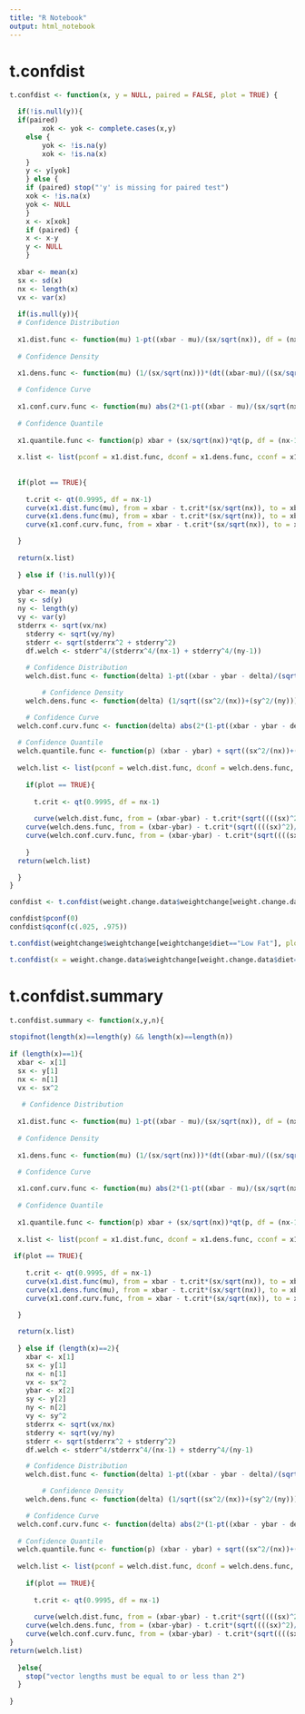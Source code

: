 ```yaml
---
title: "R Notebook"
output: html_notebook
---
```


# t.confdist

```r
t.confdist <- function(x, y = NULL, paired = FALSE, plot = TRUE) {

  if(!is.null(y)){
  if(paired)
	    xok <- yok <- complete.cases(x,y)
	else {
	    yok <- !is.na(y)
	    xok <- !is.na(x)
	}
	y <- y[yok]
    } else {
	if (paired) stop("'y' is missing for paired test")
	xok <- !is.na(x)
	yok <- NULL
    }
    x <- x[xok]
    if (paired) {
	x <- x-y
	y <- NULL
    }
  
  xbar <- mean(x)
  sx <- sd(x)
  nx <- length(x)
  vx <- var(x)
  
  if(is.null(y)){
  # Confidence Distribution 
  
  x1.dist.func <- function(mu) 1-pt((xbar - mu)/(sx/sqrt(nx)), df = (nx-1))
  
  # Confidence Density
  
  x1.dens.func <- function(mu) (1/(sx/sqrt(nx)))*(dt((xbar-mu)/((sx/sqrt(nx))), df=(nx-1)))

  # Confidence Curve
  
  x1.conf.curv.func <- function(mu) abs(2*(1-pt((xbar - mu)/(sx/sqrt(nx)), df = (nx-1)))-1)
  
  # Confidence Quantile
  
  x1.quantile.func <- function(p) xbar + (sx/sqrt(nx))*qt(p, df = (nx-1))
  
  x.list <- list(pconf = x1.dist.func, dconf = x1.dens.func, cconf = x1.conf.curv.func, qconf = x1.quantile.func)
  
  
  if(plot == TRUE){
  
    t.crit <- qt(0.9995, df = nx-1)
    curve(x1.dist.func(mu), from = xbar - t.crit*(sx/sqrt(nx)), to = xbar + t.crit*(sx/sqrt(nx)), xname = "mu", main = "Confidence Distribution")
    curve(x1.dens.func(mu), from = xbar - t.crit*(sx/sqrt(nx)), to = xbar + t.crit*(sx/sqrt(nx)), xname = "mu", main = "Confidence Density")
    curve(x1.conf.curv.func, from = xbar - t.crit*(sx/sqrt(nx)), to = xbar + t.crit*(sx/sqrt(nx)), xname = "mu", main = "Confidence Curve")

  }
  
  return(x.list)
  
  } else if (!is.null(y)){
    
  ybar <- mean(y)
  sy <- sd(y)
  ny <- length(y)
  vy <- var(y)
  stderrx <- sqrt(vx/nx)
	stderry <- sqrt(vy/ny)
	stderr <- sqrt(stderrx^2 + stderry^2)
	df.welch <- stderr^4/(stderrx^4/(nx-1) + stderry^4/(ny-1))
	
	# Confidence Distribution 
	welch.dist.func <- function(delta) 1-pt((xbar - ybar - delta)/(sqrt((((sx)^2)/nx)+((sy)^2)/ny)), df = df.welch)

		# Confidence Density
	welch.dens.func <- function(delta) (1/sqrt((sx^2/(nx))+(sy^2/(ny)))*(dt((xbar - ybar- delta)/sqrt((sx^2/(nx))+(sy^2/(ny))), df=df.welch)))

	# Confidence Curve
  welch.conf.curv.func <- function(delta) abs(2*(1-pt((xbar - ybar - delta)/(sqrt((((s.lowcarb)^2)/n.lowcarb)+((s.lowfat)^2)/n.lowfat)), df = df.welch))-1)
  
  # Confidence Quantile
  welch.quantile.func <- function(p) (xbar - ybar) + sqrt((sx^2/(nx))+(sy^2/(ny)))*qt(p, df = df.welch)
  
  welch.list <- list(pconf = welch.dist.func, dconf = welch.dens.func, cconf =  welch.conf.curv.func, qconf = welch.quantile.func)
  
	if(plot == TRUE){
  
	  t.crit <- qt(0.9995, df = nx-1)  
  
	  curve(welch.dist.func, from = (xbar-ybar) - t.crit*(sqrt((((sx)^2)/nx)+((sy)^2)/ny)), to = (xbar-ybar) + t.crit*(sqrt((((sx)^2)/nx)+((sy)^2)/ny)), xname = "delta", main = "Confidence Distribution")
    curve(welch.dens.func, from = (xbar-ybar) - t.crit*(sqrt((((sx)^2)/nx)+((sy)^2)/ny)), to = (xbar-ybar) + t.crit*(sqrt((((sx)^2)/nx)+((sy)^2)/ny)), xname = "delta", main = "Confidence Density")
    curve(welch.conf.curv.func, from = (xbar-ybar) - t.crit*(sqrt((((sx)^2)/nx)+((sy)^2)/ny)), to = (xbar-ybar) + t.crit*(sqrt((((sx)^2)/nx)+((sy)^2)/ny)), xname = "delta", main = "Confidence Curve", ylab = "Level of Confidence")
 
	}
  return(welch.list)

  }
}
```


```r
confdist <- t.confdist(weight.change.data$weightchange[weight.change.data$diet=="Low Carb"], plot = TRUE)
```

```r
confdist$pconf(0)
confdist$qconf(c(.025, .975))
```


```r
t.confdist(weightchange$weightchange[weightchange$diet=="Low Fat"], plot = TRUE)
```

```r
t.confdist(x = weight.change.data$weightchange[weight.change.data$diet=="Low Carb"], y = weight.change.data$weightchange[weight.change.data$diet=="Low Fat"], plot = TRUE)
```

# t.confdist.summary

```r
t.confdist.summary <- function(x,y,n){
 
stopifnot(length(x)==length(y) && length(x)==length(n))
  
if (length(x)==1){
  xbar <- x[1]
  sx <- y[1]
  nx <- n[1]
  vx <- sx^2
  
   # Confidence Distribution 
  
  x1.dist.func <- function(mu) 1-pt((xbar - mu)/(sx/sqrt(nx)), df = (nx-1))
  
  # Confidence Density
  
  x1.dens.func <- function(mu) (1/(sx/sqrt(nx)))*(dt((xbar-mu)/((sx/sqrt(nx))), df=(nx-1)))

  # Confidence Curve
  
  x1.conf.curv.func <- function(mu) abs(2*(1-pt((xbar - mu)/(sx/sqrt(nx)), df = (nx-1)))-1)
  
  # Confidence Quantile
  
  x1.quantile.func <- function(p) xbar + (sx/sqrt(nx))*qt(p, df = (nx-1))
  
  x.list <- list(pconf = x1.dist.func, dconf = x1.dens.func, cconf = x1.conf.curv.func, qconf = x1.quantile.func)
  
 if(plot == TRUE){
  
    t.crit <- qt(0.9995, df = nx-1)
    curve(x1.dist.func(mu), from = xbar - t.crit*(sx/sqrt(nx)), to = xbar + t.crit*(sx/sqrt(nx)), xname = "mu", main = "Confidence Distribution")
    curve(x1.dens.func(mu), from = xbar - t.crit*(sx/sqrt(nx)), to = xbar + t.crit*(sx/sqrt(nx)), xname = "mu", main = "Confidence Density")
    curve(x1.conf.curv.func, from = xbar - t.crit*(sx/sqrt(nx)), to = xbar + t.crit*(sx/sqrt(nx)), xname = "mu", main = "Confidence Curve")

  }
  
  return(x.list)
  
  } else if (length(x)==2){  
    xbar <- x[1]
    sx <- y[1]
    nx <- n[1]
    vx <- sx^2
    ybar <- x[2]
    sy <- y[2]
    ny <- n[2]
    vy <- sy^2
    stderrx <- sqrt(vx/nx)
    stderry <- sqrt(vy/ny)
    stderr <- sqrt(stderrx^2 + stderry^2)
    df.welch <- stderr^4/stderrx^4/(nx-1) + stderry^4/(ny-1)

	# Confidence Distribution 
	welch.dist.func <- function(delta) 1-pt((xbar - ybar - delta)/(sqrt((((sx)^2)/nx)+((sy)^2)/ny)), df = df.welch)

		# Confidence Density
	welch.dens.func <- function(delta) (1/sqrt((sx^2/(nx))+(sy^2/(ny)))*(dt((xbar - ybar- delta)/sqrt((sx^2/(nx))+(sy^2/(ny))), df=df.welch)))

	# Confidence Curve
  welch.conf.curv.func <- function(delta) abs(2*(1-pt((xbar - ybar - delta)/(sqrt((((s.lowcarb)^2)/n.lowcarb)+((s.lowfat)^2)/n.lowfat)), df = df.welch))-1)
  
  # Confidence Quantile
  welch.quantile.func <- function(p) (xbar - ybar) + sqrt((sx^2/(nx))+(sy^2/(ny)))*qt(p, df = df.welch)
  
  welch.list <- list(pconf = welch.dist.func, dconf = welch.dens.func, cconf =  welch.conf.curv.func, qconf = welch.quantile.func)
  
	if(plot == TRUE){
  
	  t.crit <- qt(0.9995, df = nx-1)  
  
	  curve(welch.dist.func, from = (xbar-ybar) - t.crit*(sqrt((((sx)^2)/nx)+((sy)^2)/ny)), to = (xbar-ybar) + t.crit*(sqrt((((sx)^2)/nx)+((sy)^2)/ny)), xname = "delta", main = "Confidence Distribution")
    curve(welch.dens.func, from = (xbar-ybar) - t.crit*(sqrt((((sx)^2)/nx)+((sy)^2)/ny)), to = (xbar-ybar) + t.crit*(sqrt((((sx)^2)/nx)+((sy)^2)/ny)), xname = "delta", main = "Confidence Density")
    curve(welch.conf.curv.func, from = (xbar-ybar) - t.crit*(sqrt((((sx)^2)/nx)+((sy)^2)/ny)), to = (xbar-ybar) + t.crit*(sqrt((((sx)^2)/nx)+((sy)^2)/ny)), xname = "delta", main = "Confidence Curve", ylab = "Level of Confidence")
}
return(welch.list)
 
  }else{
    stop("vector lengths must be equal to or less than 2")
  }
  
}
```

